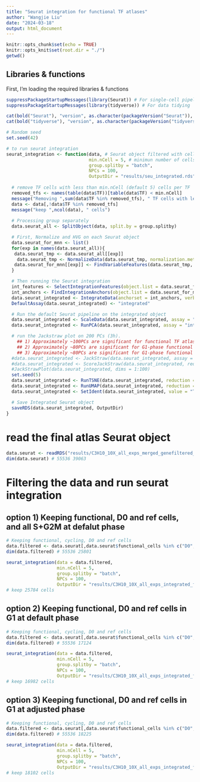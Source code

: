 ```yaml
---
title: "Seurat integration for functional TF atlases"
author: "Wangjie Liu"
date: "2024-03-18"
output: html_document
---
```


```r
knitr::opts_chunk$set(echo = TRUE)
knitr::opts_knit$set(root.dir = "./")
getwd()
```

## Libraries & functions

First, I'm loading the required libraries & functions

```r
suppressPackageStartupMessages(library(Seurat)) # For single-cell pipeline
suppressPackageStartupMessages(library(tidyverse)) # For data tidying

cat(bold("Seurat"), "version", as.character(packageVersion("Seurat")), "\n")
cat(bold("tidyverse"), "version", as.character(packageVersion("tidyverse")), "\n")

# Random seed
set.seed(42)

# to run seurat integration
seurat_integration <- function(data, # Seurat object filtered with cells of interest
                               min.nCell = 5, # minimun number of cells per TF
                               group.splitby = "batch",
                               NPCs = 100,
                               OutputDir = "results/seu_integrated.rds"){
  
  # remove TF cells with less than min.nCell (default 5) cells per TF
  removed_tfs <- names(table(data$TF))[table(data$TF) < min.nCell]
  message("Removing ",sum(data$TF %in% removed_tfs), " TF cells with less than 5 cells / TF: ", paste0("[", paste0(removed_tfs, collapse = ", "), "]"))
  data <- data[,!data$TF %in% removed_tfs]
  message("keep ",ncol(data), " cells")
  
  # Processing group separately 
  data.seurat_all <- SplitObject(data, split.by = group.splitby)

  # First, Normalize and HVG on each Seurat object
  data.seurat_for_mnn <- list()
  for(exp in names(data.seurat_all)){
   data.seurat_tmp <- data.seurat_all[[exp]]
    data.seurat_tmp <- NormalizeData(data.seurat_tmp, normalization.method = "LogNormalize", scale.factor = 10000, verbose = F)
   data.seurat_for_mnn[[exp]] <- FindVariableFeatures(data.seurat_tmp, selection.method = "vst", nfeatures = 2000, verbose = F)
  }

  # Then running the Seurat integration
  int_features <- SelectIntegrationFeatures(object.list = data.seurat_for_mnn, verbose = F)
  int_anchors <- FindIntegrationAnchors(object.list = data.seurat_for_mnn, anchor.features = int_features, verbose = F)
  data.seurat_integrated <- IntegrateData(anchorset = int_anchors, verbose = F)
  DefaultAssay(data.seurat_integrated) <- "integrated"

  # Run the default Seurat pipeline on the integrated object
  data.seurat_integrated <- ScaleData(data.seurat_integrated, assay = "integrated", verbose = F)
  data.seurat_integrated <- RunPCA(data.seurat_integrated, assay = "integrated", npcs = NPCs, verbose = F)

  # run the Jackstraw plot on 200 PCs (3h). 
    ## 1) Approximately ~100PCs are significant for functional TF atlas with all cycling cells, D0 and ref cells (default phase)
    ## 2) Approximately ~80PCs are significant for G1-phase functional TF atlas with D0 and ref cells (default phase)
    ## 3) Approximately ~80PCs are significant for G1-phase functional TF atlas with D0 and ref cells (adjusted phase)
  #data.seurat_integrated <- JackStraw(data.seurat_integrated, assay = "integrated", reduction = "pca", dims = 200) # 1h
  #data.seurat_integrated <- ScoreJackStraw(data.seurat_integrated, reduction = "pca", dims = 1:200)
  #JackStrawPlot(data.seurat_integrated, dims = 1:100)
  set.seed(5)
  data.seurat_integrated <- RunTSNE(data.seurat_integrated, reduction = "pca", dims = 1:NPCs)
  data.seurat_integrated <- RunUMAP(data.seurat_integrated, reduction = "pca", dims = 1:NPCs)
  data.seurat_integrated <- SetIdent(data.seurat_integrated, value = "TF")

  # Save Integrated Seurat object
  saveRDS(data.seurat_integrated, OutputDir)
}
```

# read the final atlas Seurat object
```r
data.seurat <- readRDS("results/C3H10_10X_all_exps_merged_genefiltered_integrated_functional.rds")
dim(data.seurat) # 55536 39063
```

# Filtering the data and run seurat integration

## option 1) Keeping functional, D0 and ref cells, and all S+G2M at defalut phase

```r
# Keeping functional, cycling, D0 and ref cells
data.filtered <- data.seurat[,data.seurat$functional_cells %in% c("D0", "Adipo_ref", "Myo_ref", "TRUE") | data.seurat$Phase %in% c("G2M", "S")]
dim(data.filtered) # 55536 25801

seurat_integration(data = data.filtered,
                   min.nCell = 5,
                   group.splitby = "batch",
                   NPCs = 100,
                   OutputDir = "results/C3H10_10X_all_exps_integrated_functional_TF_atlas_cycling_Phase.rds")
# keep 25784 cells
```

## option 2) Keeping functional, D0 and ref cells in G1 at default phase

```r
# Keeping functional, cycling, D0 and ref cells
data.filtered <- data.seurat[,data.seurat$functional_cells %in% c("D0", "Adipo_ref", "Myo_ref", "TRUE") & data.seurat$Phase == "G1"]
dim(data.filtered) # 55536 17124

seurat_integration(data = data.filtered,
                   min.nCell = 5,
                   group.splitby = "batch",
                   NPCs = 100,
                   OutputDir = "results/C3H10_10X_all_exps_integrated_functional_TF_atlas_G1_Phase.rds")
# keep 16982 cells 
```

## option 3) Keeping functional, D0 and ref cells in G1 at adjusted phase

```r
# Keeping functional, cycling, D0 and ref cells
data.filtered <- data.seurat[,data.seurat$functional_cells %in% c("D0", "Adipo_ref", "Myo_ref", "TRUE") & data.seurat$Phase_corrected == "G1"]
dim(data.filtered) # 55536 18225 

seurat_integration(data = data.filtered,
                   min.nCell = 5,
                   group.splitby = "batch",
                   NPCs = 100,
                   OutputDir = "results/C3H10_10X_all_exps_integrated_functional_TF_atlas_G1_Phase_corrected.rds")
# keep 18102 cells
```

